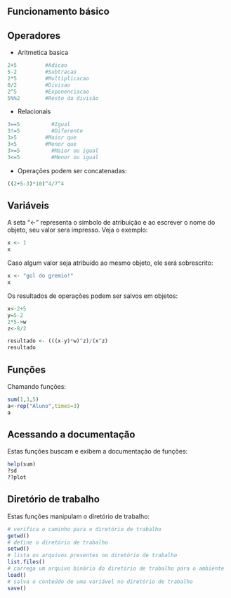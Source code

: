 ## Funcionamento básico

## Operadores

* Aritmetica basica
```{r}
2+5         #Adicao                     
5-2         #Subtracao
2*5         #Multiplicacao
8/2         #Divisao
2^5         #Exponenciacao
5%%2        #Resto da divisão
```

* Relacionais
```{r}
3==5	      #Igual
3!=5	      #Diferente
3>5	        #Maior que
3<5	        #Menor que
3>=5	      #Maior ou igual
3<=5	      #Menor ou igual    
```

* Operações podem ser concatenadas:
```{r}
((2+5-3)*10)^4/7^4
```

## Variáveis

A seta "<-" representa o simbolo de atribuição e ao escrever o nome do objeto, seu valor sera impresso. 
Veja o exemplo:
```{r}
x <- 1
x
```

Caso algum valor seja atribuído ao mesmo objeto, ele será sobrescrito:
```{r}
x <- "gol do gremio!"
x
```

Os resultados de operações podem ser salvos em objetos:
```{r}
x<-2+5
y=5-2
2*5->w
z<-8/2

resultado <- (((x-y)*w)^z)/(x^z)
resultado
```

## Funções

Chamando funções:
```{r}
sum(1,3,5)
a<-rep("Aluno",times=3)
a
```

## Acessando a documentação
Estas funções buscam e exibem a documentação de funções:
```{r eval=FALSE}
help(sum)
?sd
??plot
```

## Diretório de trabalho

Estas funções manipulam o diretório de trabalho:
```{r eval=FALSE}
# verifica o caminho para o diretório de trabalho
getwd()
# define o diretório de trabalho
setwd()
# lista os arquivos presentes no diretório de trabalho
list.files()
# carrega um arquivo binário do diretório de trabalho para o ambiente
load()
# salva o conteúdo de uma variável no diretório de trabalho
save()
```